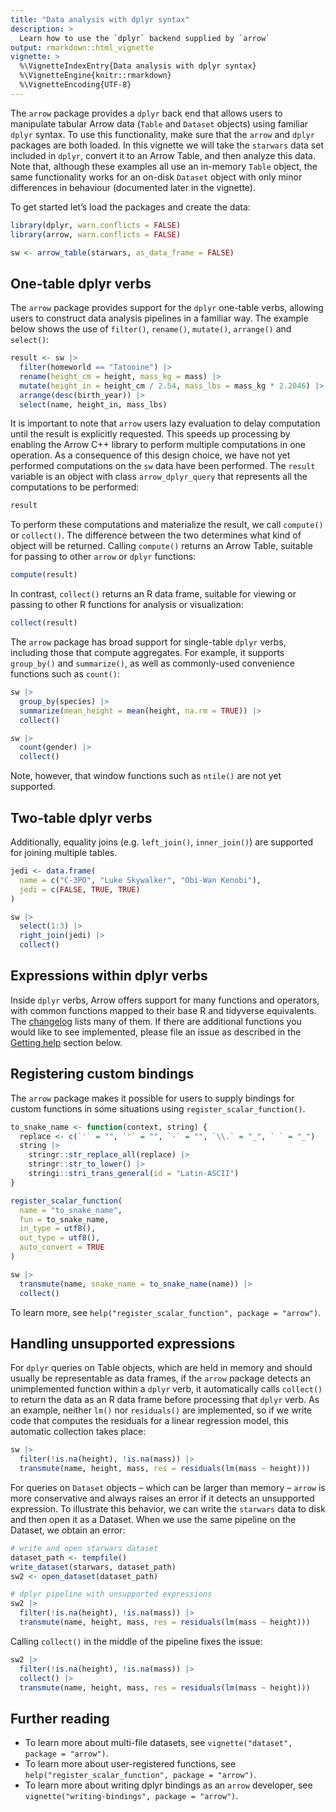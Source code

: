 ```yaml
---
title: "Data analysis with dplyr syntax"
description: >
  Learn how to use the `dplyr` backend supplied by `arrow` 
output: rmarkdown::html_vignette
vignette: >
  %\VignetteIndexEntry{Data analysis with dplyr syntax}
  %\VignetteEngine{knitr::rmarkdown}
  %\VignetteEncoding{UTF-8}
---
```


The `arrow` package provides a `dplyr` back end that allows users to manipulate tabular Arrow data (`Table` and `Dataset` objects) using familiar `dplyr` syntax. To use this functionality, make sure that the `arrow` and `dplyr` packages are both loaded. In this vignette we will take the `starwars` data set included in `dplyr`, convert it to an Arrow Table, and then analyze this data. Note that, although these examples all use an in-memory `Table` object, the same functionality works for an on-disk `Dataset` object with only minor differences in behaviour (documented later in the vignette).

To get started let's load the packages and create the data:

```r
library(dplyr, warn.conflicts = FALSE)
library(arrow, warn.conflicts = FALSE)

sw <- arrow_table(starwars, as_data_frame = FALSE)
```

## One-table dplyr verbs

The `arrow` package provides support for the `dplyr` one-table verbs, allowing users to construct data analysis pipelines in a familiar way. The example below shows the use of `filter()`, `rename()`, `mutate()`, `arrange()` and `select()`:

```r
result <- sw |>
  filter(homeworld == "Tatooine") |>
  rename(height_cm = height, mass_kg = mass) |>
  mutate(height_in = height_cm / 2.54, mass_lbs = mass_kg * 2.2046) |>
  arrange(desc(birth_year)) |>
  select(name, height_in, mass_lbs)
```

It is important to note that `arrow` users lazy evaluation to delay computation until the result is explicitly requested. This speeds up processing by enabling the Arrow C++ library to perform multiple computations in one operation. As a consequence of this design choice, we have not yet performed computations on the `sw` data have been performed. The `result` variable is an object with class `arrow_dplyr_query` that represents all the computations to be performed:

```r
result
```

To perform these computations and materialize the result, we call
`compute()` or `collect()`. The difference between the two determines what kind of object will be returned. Calling `compute()` returns an Arrow Table, suitable for passing to other `arrow` or `dplyr` functions:

```r
compute(result)
```

In contrast, `collect()` returns an R data frame, suitable for viewing or passing to other R functions for analysis or visualization:

```r
collect(result)
```

The `arrow` package has broad support for single-table `dplyr` verbs, including those that compute aggregates. For example, it supports `group_by()` and `summarize()`, as well as commonly-used convenience functions such as `count()`:

```r
sw |>
  group_by(species) |>
  summarize(mean_height = mean(height, na.rm = TRUE)) |>
  collect()

sw |> 
  count(gender) |>
  collect()
```

Note, however, that window functions such as `ntile()` are not yet supported. 

## Two-table dplyr verbs

Additionally, equality joins (e.g. `left_join()`, `inner_join()`) are supported for joining multiple tables.

```r
jedi <- data.frame(
  name = c("C-3PO", "Luke Skywalker", "Obi-Wan Kenobi"),
  jedi = c(FALSE, TRUE, TRUE)
)

sw |>
  select(1:3) |>
  right_join(jedi) |>
  collect()
```

## Expressions within dplyr verbs

Inside `dplyr` verbs, Arrow offers support for many functions and operators, with common functions mapped to their base R and tidyverse equivalents. The [changelog](https://arrow.apache.org/docs/r/news/index.html) lists many of them. If there are additional functions you would like to see implemented, please file an issue as described in the [Getting help](#getting-help) section below.

## Registering custom bindings

The `arrow` package makes it possible for users to supply bindings for custom functions in some situations using `register_scalar_function()`.  

```r
to_snake_name <- function(context, string) {
  replace <- c(`'` = "", `"` = "", `-` = "", `\\.` = "_", ` ` = "_")
  string |> 
    stringr::str_replace_all(replace) |>
    stringr::str_to_lower() |> 
    stringi::stri_trans_general(id = "Latin-ASCII")
}

register_scalar_function(
  name = "to_snake_name",
  fun = to_snake_name,
  in_type = utf8(),
  out_type = utf8(),
  auto_convert = TRUE
)

sw |> 
  transmute(name, snake_name = to_snake_name(name)) |>
  collect()
```


To learn more, see `help("register_scalar_function", package = "arrow")`. 

## Handling unsupported expressions

For `dplyr` queries on Table objects, which are held in memory and should
usually be representable as data frames, if the `arrow` package detects
an unimplemented function within a `dplyr` verb, it automatically calls
`collect()` to return the data as an R data frame before processing
that `dplyr` verb. As an example, neither `lm()` nor `residuals()` are 
implemented, so if we write code that computes the residuals for a
linear regression model, this automatic collection takes place:

```r
sw |> 
  filter(!is.na(height), !is.na(mass)) |> 
  transmute(name, height, mass, res = residuals(lm(mass ~ height)))
```

For queries on `Dataset` objects -- which can be larger
than memory -- `arrow` is more conservative and always raises an
error if it detects an unsupported expression. To illustrate this 
behavior, we can write the `starwars` data to disk and then open
it as a Dataset. When we use the same pipeline on the Dataset, 
we obtain an error:

```r
# write and open starwars dataset
dataset_path <- tempfile()
write_dataset(starwars, dataset_path)
sw2 <- open_dataset(dataset_path)

# dplyr pipeline with unsupported expressions
sw2 |> 
  filter(!is.na(height), !is.na(mass)) |> 
  transmute(name, height, mass, res = residuals(lm(mass ~ height)))
```

Calling `collect()` in the middle of the pipeline fixes the issue:

```r
sw2 |> 
  filter(!is.na(height), !is.na(mass)) |> 
  collect() |>
  transmute(name, height, mass, res = residuals(lm(mass ~ height)))
```

## Further reading

- To learn more about multi-file datasets, see `vignette("dataset", package = "arrow")`.
- To learn more about user-registered functions, see `help("register_scalar_function", package = "arrow")`.
- To learn more about writing dplyr bindings as an `arrow` developer, see `vignette("writing-bindings", package = "arrow")`.

